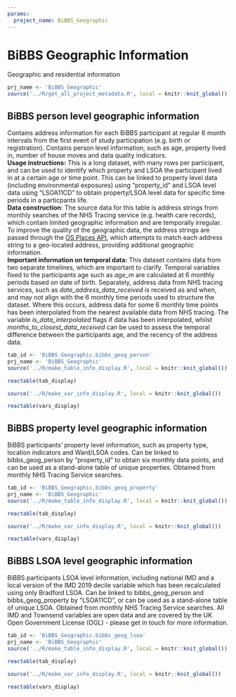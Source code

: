 ```yaml
---
params:
  project_name: BiBBS_Geographic
---
```




# BiBBS Geographic Information {#BiBBS_Geographic}


Geographic and residential information



```r
prj_name <- 'BiBBS_Geographic'
source('../R/get_all_project_metadata.R', local = knitr::knit_global())
```
## BiBBS person level geographic information {#BiBBS_Geographic.bibbs_geog_person}


Contains address information for each BiBBS participant at regular 6 month intervals from the first event of study participation (e.g. birth or registration). Contains person level information, such as age,  property lived in, number of house moves and data quality indicators.   <br>  **Usage instructions:** This is a long dataset, with many rows per participant, and can be used to identify which property and LSOA the participant lived in at a certain age or time point. This can be linked to property level data (including environmental exposures) using "property_id" and LSOA level data using "LSOA11CD" to obtain property/LSOA level data for specific time periods in a particpants life.   <br> **Data construction**: The source data for this table is address strings from monthly searches of the NHS Tracing service (e.g. health care records), which contain limited geographic information and are temporally irregular. To improve the quality of the geographic data, the address strings are passed through the [OS Places API](https://osdatahub.os.uk/docs/places/overview), which attempts to match each address string to a geo-located address, providing additional geographic information.   <br> **Important information on temporal data:** This dataset contains data from two separate timelines, which are important to clarify. Temporal variables fixed to the participants age such as *age_m* are calculated at 6 monthly periods based on date of birth. Separately, address data from NHS tracing services, such as *date_address_data_received* is received as and when, and may not align with the 6 monthly time periods used to structure the dataset. Where this occurs, address data for some 6 monthly time points has been interpolated from the nearest available data from NHS tracing.  The variable *is_data_interpolated* flags if data has been interpolated, whilst *months_to_closest_data_received* can be used to assess the temporal difference between the participants age, and the recency of the address data.



```r
tab_id <- 'BiBBS_Geographic.bibbs_geog_person'
prj_name <- 'BiBBS_Geographic'
source('../R/make_table_info_display.R', local = knitr::knit_global())
```



```r
reactable(tab_display)
```



```r
source('../R/make_var_info_display.R', local = knitr::knit_global())
```



```r
reactable(vars_display)
```



## BiBBS property level geographic information {#BiBBS_Geographic.bibbs_geog_property}


BiBBS participants’ property level information, such as property type, location indicators and Ward/LSOA codes. Can be linked to bibbs_geog_person by "property_id" to obtain six monthly data points, and can be used as a stand-alone table of unique properties. Obtained from monthly NHS Tracing Service searches.



```r
tab_id <- 'BiBBS_Geographic.bibbs_geog_property'
prj_name <- 'BiBBS_Geographic'
source('../R/make_table_info_display.R', local = knitr::knit_global())
```



```r
reactable(tab_display)
```



```r
source('../R/make_var_info_display.R', local = knitr::knit_global())
```



```r
reactable(vars_display)
```



## BiBBS LSOA level geographic information {#BiBBS_Geographic.bibbs_geog_lsoa}


BiBBS participants LSOA level information, including national IMD and a local version of the IMD 2019 decile variable which has been recalculated using only Bradford LSOA. Can be linked to bibbs_geog_person and bibbs_geog_property by "LSOA11CD", or can be used as a stand-alone table of unique LSOA. Obtained from monthly NHS Tracing Service searches. All IMD and Townsend variables are open data and are covered by the UK Open Government License (OGL) - please get in touch for more information.



```r
tab_id <- 'BiBBS_Geographic.bibbs_geog_lsoa'
prj_name <- 'BiBBS_Geographic'
source('../R/make_table_info_display.R', local = knitr::knit_global())
```



```r
reactable(tab_display)
```



```r
source('../R/make_var_info_display.R', local = knitr::knit_global())
```



```r
reactable(vars_display)
```



